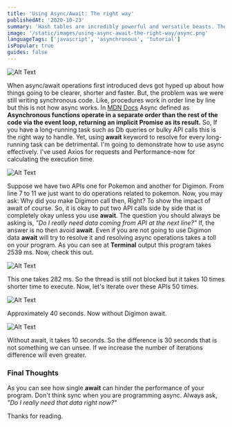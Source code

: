 ```yaml
---
title: 'Using Async/Await: The right way'
publishedAt: '2020-10-23'
summary: 'Hash tables are incredibly powerful and versatile beasts. They let you store your data in a key-value... Tagged with javascript, computerscience, tutorial, datastructure, typescript'
image: '/static/images/using-async-await-the-right-way/async.png'
languageTags: ['javascript', 'asynchronous', 'tutorial']
isPopular: true
guides: false
---
```


![Alt Text](/static/images/using-async-await-the-right-way/async.png)

When async/await operations first introduced devs got hyped up about how things going to be clearer, shorter and faster. But, the problem was we were still writing synchronous code. Like, procedures work in order line by line but this is not how async works. In [MDN Docs](https://developer.mozilla.org/) Async defined as **Asynchronous functions operate in a separate order than the rest of the code via the event loop, returning an implicit Promise as its result.** So, If you have a long-running task such as Db queries or bulky API calls this is the right way to handle. Yet, using **await** keyword to resolve for every long-running task can be detrimental. I'm going to demonstrate how to use async effectively. I've used Axios for requests and Performance-now for calculating the execution time.

![Alt Text](/static/images/using-async-await-the-right-way/1.png)

Suppose we have two APIs one for Pokemon and another for Digimon. From line 7 to 11 we just want to do operations related to pokemon. Now, you may ask: Why did you make Digimon call then, Right? To show the impact of await of course. So, it is okay to put two API calls side by side that is completely okay unless you use **await**. The question you should always be asking is, _"Do I really need data coming from API at the next line?"_ If, the answer is no then avoid **await**. Even if you are not going to use Digimon data **await** will try to resolve it and resolving async operations takes a toll on your program. As you can see at **Terminal** output this program takes 2539 ms. Now, check this out.

![Alt Text](/static/images/using-async-await-the-right-way/2.png)

This one takes 282 ms. So the thread is still not blocked but it takes 10 times shorter time to execute. Now, let's iterate over these APIs 50 times.

![Alt Text](/static/images/using-async-await-the-right-way/3.png)

Approximately 40 seconds. Now without Digimon await.

![Alt Text](/static/images/using-async-await-the-right-way/4.png)

Without await, it takes 10 seconds. So the difference is 30 seconds that is not something we can unsee. If we increase the number of iterations difference will even greater.

<h3>Final Thoughts</h3>

As you can see how single **await** can hinder the performance of your program. Don't think sync when you are programming async. Always ask, _"Do I really need that data right now?"_

Thanks for reading.
